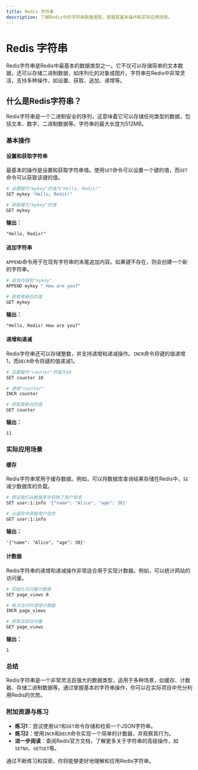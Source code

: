 ```yaml
---
title: Redis 字符串
description: 了解Redis中的字符串数据类型，掌握其基本操作和实际应用场景。
---
```


# Redis 字符串

Redis字符串是Redis中最基本的数据类型之一。它不仅可以存储简单的文本数据，还可以存储二进制数据，如序列化的对象或图片。字符串在Redis中非常灵活，支持多种操作，如设置、获取、追加、递增等。

## 什么是Redis字符串？

Redis字符串是一个二进制安全的序列，这意味着它可以存储任何类型的数据，包括文本、数字、二进制数据等。字符串的最大长度为512MB。

### 基本操作

#### 设置和获取字符串

最基本的操作是设置和获取字符串值。使用`SET`命令可以设置一个键的值，而`GET`命令可以获取该键的值。

```bash
# 设置键为"mykey"的值为"Hello, Redis!"
SET mykey "Hello, Redis!"

# 获取键为"mykey"的值
GET mykey
```

**输出：**
```
"Hello, Redis!"
```

#### 追加字符串

`APPEND`命令用于在现有字符串的末尾追加内容。如果键不存在，则会创建一个新的字符串。

```bash
# 追加内容到"mykey"
APPEND mykey " How are you?"

# 获取更新后的值
GET mykey
```

**输出：**
```
"Hello, Redis! How are you?"
```

#### 递增和递减

Redis字符串还可以存储整数，并支持递增和递减操作。`INCR`命令将键的值递增1，而`DECR`命令将键的值递减1。

```bash
# 设置键为"counter"的值为10
SET counter 10

# 递增"counter"
INCR counter

# 获取更新后的值
GET counter
```

**输出：**
```
11
```

### 实际应用场景

#### 缓存

Redis字符串常用于缓存数据。例如，可以将数据库查询结果存储在Redis中，以减少数据库的负载。

```bash
# 假设我们从数据库中获取了用户信息
SET user:1:info '{"name": "Alice", "age": 30}'

# 从缓存中获取用户信息
GET user:1:info
```

**输出：**
```
'{"name": "Alice", "age": 30}'
```

#### 计数器

Redis字符串的递增和递减操作非常适合用于实现计数器。例如，可以统计网站的访问量。

```bash
# 初始化访问量计数器
SET page_views 0

# 每次访问时递增计数器
INCR page_views

# 获取当前访问量
GET page_views
```

**输出：**
```
1
```

### 总结

Redis字符串是一个非常灵活且强大的数据类型，适用于多种场景，如缓存、计数器、存储二进制数据等。通过掌握基本的字符串操作，你可以在实际项目中充分利用Redis的优势。

### 附加资源与练习

- **练习1**：尝试使用`SET`和`GET`命令存储和检索一个JSON字符串。
- **练习2**：使用`INCR`和`DECR`命令实现一个简单的计数器，并观察其行为。
- **进一步阅读**：查阅Redis官方文档，了解更多关于字符串的高级操作，如`SETNX`、`GETSET`等。

通过不断练习和探索，你将能够更好地理解和应用Redis字符串。